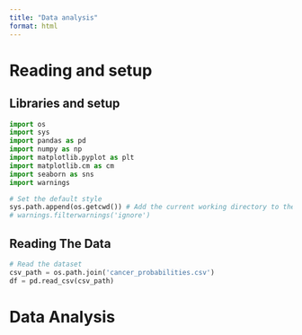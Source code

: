 ```yaml
---
title: "Data analysis"
format: html
---
```


# Reading and setup

## Libraries and setup
```python
import os
import sys
import pandas as pd
import numpy as np
import matplotlib.pyplot as plt
import matplotlib.cm as cm
import seaborn as sns
import warnings

# Set the default style
sys.path.append(os.getcwd()) # Add the current working directory to the path
# warnings.filterwarnings('ignore')
```

## Reading The Data
```python
# Read the dataset
csv_path = os.path.join('cancer_probabilities.csv')
df = pd.read_csv(csv_path)
```

# Data Analysis
```python

```